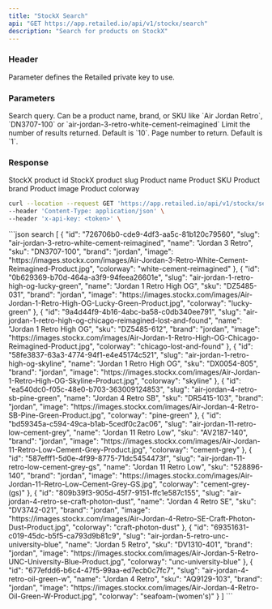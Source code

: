 ```yaml
---
title: "StockX Search"
api: "GET https://app.retailed.io/api/v1/stockx/search"
description: "Search for products on StockX"
---
```


### Header

<ParamField header="x-api-key" type="string" required={true}>
    Parameter defines the Retailed private key to use.
</ParamField>

### Parameters

<ParamField query="query" type="string" optional={false} placeholder="Air Jordan Retro">
    Search query. Can be a product name, brand, or SKU like `Air Jordan Retro`, `DN3707-100` or `air-jordan-3-retro-white-cement-reimagined`
</ParamField>

<ParamField query="limit" type="number" optional={true} placeholder="10">
    Limit the number of results returned. Default is `10`.
</ParamField>

<ParamField query="page" type="number" optional={true} placeholder="1">
    Page number to return. Default is `1`.
</ParamField>

### Response

<ResponseField name="list" type="Search List">
    <Expandable title="properties" defaultOpen={true}>
        <ResponseField name="id" type="string">
            StockX product id
        </ResponseField>
        <ResponseField name="slug" type="string">
            StockX product slug
        </ResponseField>
        <ResponseField name="name" type="string">
            Product name
        </ResponseField>
        <ResponseField name="sku" type="string">
            Product SKU
        </ResponseField>
        <ResponseField name="brand" type="string">
            Product brand
        </ResponseField>
        <ResponseField name="image" type="string">
            Product image
        </ResponseField>
        <ResponseField name="colorway" type="string">
            Product colorway
        </ResponseField>
    </Expandable>
</ResponseField>

<RequestExample>

```bash search
curl --location --request GET 'https://app.retailed.io/api/v1/stockx/search?query=Air Jordan Retro' \
--header 'Content-Type: application/json' \
--header 'x-api-key: <token>' \
```

</RequestExample>

<ResponseExample>
```json search
[
    {
        "id": "726706b0-cde9-4df3-aa5c-81b120c79560",
        "slug": "air-jordan-3-retro-white-cement-reimagined",
        "name": "Jordan 3 Retro",
        "sku": "DN3707-100",
        "brand": "jordan",
        "image": "https://images.stockx.com/images/Air-Jordan-3-Retro-White-Cement-Reimagined-Product.jpg",
        "colorway": "white-cement-reimagined"
    },
    {
        "id": "0b629369-b70d-464a-a3f9-94feea26601e",
        "slug": "air-jordan-1-retro-high-og-lucky-green",
        "name": "Jordan 1 Retro High OG",
        "sku": "DZ5485-031",
        "brand": "jordan",
        "image": "https://images.stockx.com/images/Air-Jordan-1-Retro-High-OG-Lucky-Green-Product.jpg",
        "colorway": "lucky-green"
    },
    {
        "id": "9a4d44f9-4b16-4abc-ba58-c0db340ee791",
        "slug": "air-jordan-1-retro-high-og-chicago-reimagined-lost-and-found",
        "name": "Jordan 1 Retro High OG",
        "sku": "DZ5485-612",
        "brand": "jordan",
        "image": "https://images.stockx.com/images/Air-Jordan-1-Retro-High-OG-Chicago-Reimagined-Product.jpg",
        "colorway": "chicago-lost-and-found"
    },
    {
        "id": "58fe3837-63a3-4774-94f1-e4e45174c521",
        "slug": "air-jordan-1-retro-high-og-skyline",
        "name": "Jordan 1 Retro High OG",
        "sku": "DX0054-805",
        "brand": "jordan",
        "image": "https://images.stockx.com/images/Air-Jordan-1-Retro-High-OG-Skyline-Product.jpg",
        "colorway": "skyline"
    },
    {
        "id": "ea540dc0-f05c-48e0-b703-363009124853",
        "slug": "air-jordan-4-retro-sb-pine-green",
        "name": "Jordan 4 Retro SB",
        "sku": "DR5415-103",
        "brand": "jordan",
        "image": "https://images.stockx.com/images/Air-Jordan-4-Retro-SB-Pine-Green-Product.jpg",
        "colorway": "pine-green"
    },
    {
        "id": "bd59345a-c594-49ca-b1ab-5cedf0c2ac06",
        "slug": "air-jordan-11-retro-low-cement-grey",
        "name": "Jordan 11 Retro Low",
        "sku": "AV2187-140",
        "brand": "jordan",
        "image": "https://images.stockx.com/images/Air-Jordan-11-Retro-Low-Cement-Grey-Product.jpg",
        "colorway": "cement-grey"
    },
    {
        "id": "587efff1-5d0e-4f99-8775-71dc5454473f",
        "slug": "air-jordan-11-retro-low-cement-grey-gs",
        "name": "Jordan 11 Retro Low",
        "sku": "528896-140",
        "brand": "jordan",
        "image": "https://images.stockx.com/images/Air-Jordan-11-Retro-Low-Cement-Grey-GS.jpg",
        "colorway": "cement-grey-(gs)"
    },
    {
        "id": "809b39f3-905d-45f7-9151-ffc1e587c155",
        "slug": "air-jordan-4-retro-se-craft-photon-dust",
        "name": "Jordan 4 Retro SE",
        "sku": "DV3742-021",
        "brand": "jordan",
        "image": "https://images.stockx.com/images/Air-Jordan-4-Retro-SE-Craft-Photon-Dust-Product.jpg",
        "colorway": "craft-photon-dust"
    },
    {
        "id": "69351631-c019-45dc-b5f5-ca793d9b81c9",
        "slug": "air-jordan-5-retro-unc-university-blue",
        "name": "Jordan 5 Retro",
        "sku": "DV1310-401",
        "brand": "jordan",
        "image": "https://images.stockx.com/images/Air-Jordan-5-Retro-UNC-University-Blue-Product.jpg",
        "colorway": "unc-university-blue"
    },
    {
        "id": "677efdd6-b6c4-47f5-99aa-ed7ecb0c7fc7",
        "slug": "air-jordan-4-retro-oil-green-w",
        "name": "Jordan 4 Retro",
        "sku": "AQ9129-103",
        "brand": "jordan",
        "image": "https://images.stockx.com/images/Air-Jordan-4-Retro-Oil-Green-W-Product.jpg",
        "colorway": "seafoam-(women's)"
    }
]
```
</ResponseExample>
